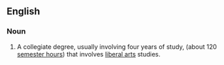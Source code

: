 ==English==

===Noun===
#A collegiate degree, usually involving four years of study, (about 120 [[semester hours]]) that involves [[liberal arts]] studies.

{{Category:Post-secondary education}}